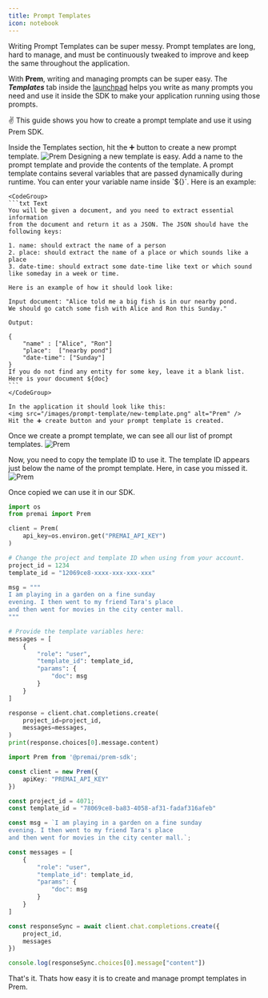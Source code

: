 ```yaml
---
title: Prompt Templates
icon: notebook
---
```


Writing Prompt Templates can be super messy. Prompt templates are long, hard to manage, and must be continuously tweaked to improve and keep the same throughout the application. 

With **Prem**, writing and managing prompts can be super easy. The **_Templates_** tab inside the [launchpad](/get-started/launchpad.mdx) helps you write as many prompts you need and use it inside the SDK to make your application running using those prompts. 

✌️ This guide shows you how to create a prompt template and use it using Prem SDK.

<Steps titleSize="h3">

<Step title="Go the Templates section of Launchpad">
    Inside the Templates section, hit the ➕ button to create a new prompt template.
    <img src="/images/prompt-template/prompt-tab.png" alt="Prem" />
</Step>


<Step title="Design your prompt template">
    Designing a new template is easy. Add a name to the prompt template and provide the contents of the template. A prompt template contains several variables that are passed dynamically during runtime. You can enter your variable name inside `${}`. Here is an example: 

    <CodeGroup>
    ```txt Text 
    You will be given a document, and you need to extract essential information 
    from the document and return it as a JSON. The JSON should have the following keys:

    1. name: should extract the name of a person
    2. place: should extract the name of a place or which sounds like a place
    3. date-time: should extract some date-time like text or which sound 
    like someday in a week or time. 

    Here is an example of how it should look like:

    Input document: "Alice told me a big fish is in our nearby pond. 
    We should go catch some fish with Alice and Ron this Sunday." 

    Output: 

    {
        "name" : ["Alice", "Ron"]
        "place":  ["nearby pond"]
        "date-time": ["Sunday"]
    }
    If you do not find any entity for some key, leave it a blank list. 
    Here is your document ${doc}
    ```
    </CodeGroup>

    In the application it should look like this: 
    <img src="/images/prompt-template/new-template.png" alt="Prem" />
    Hit the ➕ create button and your prompt template is created. 
</Step>

<Step title="Using the prompt template with Prem SDK">
Once we create a prompt template, we can see all our list of prompt templates.
<img src="/images/prompt-template/list-templates.png" alt="Prem" />

Now, you need to copy the template ID to use it. The template ID appears just below the name of the prompt template. Here, in case you missed it. 
<img src="/images/prompt-template/template-id.png" alt="Prem" />

Once copied we can use it in our SDK. 

<CodeGroup>

```python Python
import os 
from premai import Prem 

client = Prem(
    api_key=os.environ.get("PREMAI_API_KEY")
)

# Change the project and template ID when using from your account. 
project_id = 1234 
template_id = "12069ce8-xxxx-xxx-xxx-xxx"

msg = """
I am playing in a garden on a fine sunday
evening. I then went to my friend Tara's place
and then went for movies in the city center mall. 
"""

# Provide the template variables here:
messages = [
    {
        "role": "user",
        "template_id": template_id,
        "params": {
            "doc": msg
        }
    }
]

response = client.chat.completions.create(
    project_id=project_id,
    messages=messages,
)
print(response.choices[0].message.content)
```

```typescript TypeScript
import Prem from '@premai/prem-sdk';

const client = new Prem({
    apiKey: "PREMAI_API_KEY"
})

const project_id = 4071;
const template_id = "78069ce8-ba83-4058-af31-fadaf316afeb"

const msg = `I am playing in a garden on a fine sunday
evening. I then went to my friend Tara's place
and then went for movies in the city center mall.`;

const messages = [
    {
        "role": "user",
        "template_id": template_id,
        "params": {
            "doc": msg
        }
    }
]

const responseSync = await client.chat.completions.create({
    project_id,
    messages
})

console.log(responseSync.choices[0].message["content"])
```
</CodeGroup>

</Step>
</Steps>

That's it. Thats how easy it is to create and manage prompt templates in Prem. 
